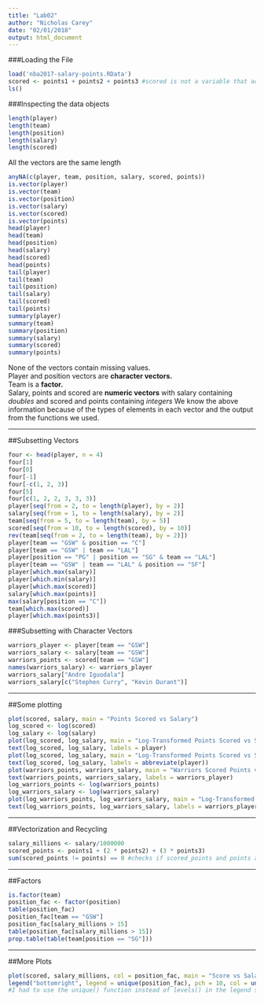 ```yaml
---
title: "Lab02"
author: "Nicholas Carey"
date: "02/01/2018"
output: html_document
---
```

###Loading the File
```r
load('nba2017-salary-points.RData')
scored <- points1 + points2 + points3 #scored is not a variable that actually exists in this file so I assumed it was the total number of baskets scored and made it myself
ls()
```
###Inspecting the data objects
```r
length(player)
length(team)
length(position)
length(salary)
length(scored)
```
All the vectors are the same length
```r
anyNA(c(player, team, position, salary, scored, points))
is.vector(player)
is.vector(team)
is.vector(position)
is.vector(salary)
is.vector(scored)
is.vector(points)
head(player)
head(team)
head(position)
head(salary)
head(scored)
head(points)
tail(player)
tail(team)
tail(position)
tail(salary)
tail(scored)
tail(points)
summary(player)
summary(team)
summary(position)
summary(salary)
summary(scored)
summary(points)
```
None of the vectors contain missing values.   
Player and position vectors are **character vectors.**   
Team is a **factor.**    
Salary, points and scored are **numeric vectors** with salary containing *doubles* and scored and points containing *integers*
We know the above information because of the types of elements in each vector and the output from the functions we used.

******

##Subsetting Vectors
```r
four <- head(player, n = 4)
four[1]
four[0]
four[-1]
four[-c(1, 2, 3)]
four[5]
four[c(1, 2, 2, 3, 3, 3)]
player[seq(from = 2, to = length(player), by = 2)]
salary[seq(from = 1, to = length(salary), by = 2)]
team[seq(from = 5, to = length(team), by = 5)]
scored[seq(from = 10, to = length(scored), by = 10)]
rev(team[seq(from = 2, to = length(team), by = 2)])
player[team == "GSW" & position == "C"]
player[team == "GSW" | team == "LAL"]
player[position == "PG" | position == "SG" & team == "LAL"]
player[team == "GSW" | team == "LAL" & position == "SF"]
player[which.max(salary)]
player[which.min(salary)]
player[which.max(scored)]
salary[which.max(points)]
max(salary[position == "C"])
team[which.max(scored)]
player[which.max(points3)]
```
###Subsetting with Character Vectors
```r
warriors_player <- player[team == "GSW"]
warriors_salary <- salary[team == "GSW"]
warriors_points <- scored[team == "GSW"]
names(warriors_salary) <- warriors_player
warriors_salary["Andre Iguodala"]
warriors_salary[c("Stephen Curry", "Kevin Durant")]
```

******

##Some plotting
```r
plot(scored, salary, main = "Points Scored vs Salary")
log_scored <- log(scored)
log_salary <- log(salary)
plot(log_scored, log_salary, main = "Log-Transformed Points Scored vs Salary")
text(log_scored, log_salary, labels = player)
plot(log_scored, log_salary, main = "Log-Transformed Points Scored vs Salary")
text(log_scored, log_salary, labels = abbreviate(player))
plot(warriors_points, warriors_salary, main = "Warriors Scored Points vs Salary")
text(warriors_points, warriors_salary, labels = warriors_player)
log_warriors_points <- log(warriors_points)
log_warriors_salary <- log(warriors_salary)
plot(log_warriors_points, log_warriors_salary, main = "Log-Transformed Warriors Scored Points vs Salary")
text(log_warriors_points, log_warriors_salary, labels = warriors_player)
```

******

##Vectorization and Recycling
```r
salary_millions <- salary/1000000
scored_points <- points1 + (2 * points2) + (3 * points3)
sum(scored_points != points) == 0 #checks if scored_points and points are the same
```

******

##Factors
```r
is.factor(team)
position_fac <- factor(position)
table(position_fac)
position_fac[team == "GSW"]
position_fac[salary_millions > 15]
table(position_fac[salary_millions > 15])
prop.table(table(team[position == "SG"]))
```

******

##More Plots
```r
plot(scored, salary_millions, col = position_fac, main = "Score vs Salary", pch = 10, cex = 0.75, xlab = "Number of Baskets Made", ylab = "Salary in Millions")
legend("bottomright", legend = unique(position_fac), pch = 10, col = unique(position_fac), title = "Postion")
#I had to use the unique() function instead of levels() in the legend so that the legend correctly corresponded  to the plot. Also I used pch = 10 because that is symbol closest in appearance to a basketball
```